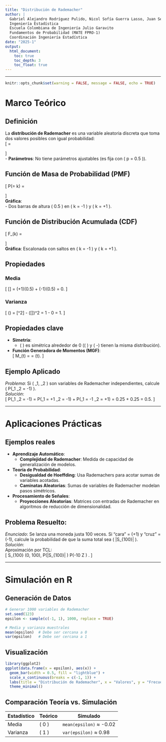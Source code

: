 ```yaml
---
title: "Distribución de Rademacher"
author: |
  Gabriel Alejandro Rodríguez Pulido, Nicol Sofía Guerra Lasso, Juan Sebastián Guayazán Clavijo  
  Ingeniería Estadística  
  Escuela Colombiana de Ingeniería Julio Garavito  
  Fundamentos de Probabilidad (MATE FPRO-1)  
  Coordinación Ingeniería Estadística  
date: "2025-1"
output:
  html_document:
    toc: true
    toc_depth: 3
    toc_float: true
---
```


---

```r
knitr::opts_chunk$set(warning = FALSE, message = FALSE, echo = TRUE)
```


# **Marco Teórico**  

## **Definición**  
La **distribución de Rademacher** es una variable aleatoria discreta que toma dos valores posibles con igual probabilidad:  
\[
\epsilon = 
\begin{cases} 
+1 & \text{con probabilidad } p = 0.5, \\
-1 & \text{con probabilidad } 1-p = 0.5.
\end{cases}
\]  
- **Parámetros**: No tiene parámetros ajustables (es fija con \( p = 0.5 \)).  

## **Función de Masa de Probabilidad (PMF)**  
\[
P(\epsilon = k) = 
\begin{cases} 
0.5 & \text{si } k = +1 \text{ o } k = -1, \\
0 & \text{en otro caso}.
\end{cases}
\]  
**Gráfica**:  
- Dos barras de altura \( 0.5 \) en \( k = -1 \) y \( k = +1 \).  

## **Función de Distribución Acumulada (CDF)**  
\[
F_\epsilon(k) = 
\begin{cases} 
0 & \text{si } k < -1, \\
0.5 & \text{si } -1 \leq k < 1, \\
1 & \text{si } k \geq 1.
\end{cases}
\]  
**Gráfica**: Escalonada con saltos en \( k = -1 \) y \( k = +1 \).  

## **Propiedades**  
### **Media**
  \[
  \mathbb{E}[\epsilon] = (+1)(0.5) + (-1)(0.5) = 0.
  \]
  
  
### **Varianza**
  \[
  \text{Var}(\epsilon) = \mathbb{E}[\epsilon^2] - (\mathbb{E}[\epsilon])^2 = 1 - 0 = 1.
  \]  

## **Propiedades clave** 
- **Simetría**:  
  - \( \epsilon \) es simétrica alrededor de 0 (\( \epsilon \) y \( -\epsilon \) tienen la misma distribución).  
- **Función Generadora de Momentos (MGF)**:  
  \[
  M_\epsilon(t) = \frac{e^t + e^{-t}}{2} = \cosh(t).
  \]  

## **Ejemplo Aplicado**  
*Problema*: Si \( \epsilon_1, \epsilon_2 \) son variables de Rademacher independientes, calcule \( P(\epsilon_1 \cdot \epsilon_2 = -1) \).  
*Solución*:  
\[
P(\epsilon_1 \epsilon_2 = -1) = P(\epsilon_1 = +1 \land \epsilon_2 = -1) + P(\epsilon_1 = -1 \land \epsilon_2 = +1) = 0.25 + 0.25 = 0.5.
\]  

---

# **Aplicaciones Prácticas**

## **Ejemplos reales**
- **Aprendizaje Automático**:  
  - **Complejidad de Rademacher**: Medida de capacidad de generalización de modelos.  
- **Teoría de Probabilidad**:  
  - **Desigualdad de Hoeffding**: Usa Rademachers para acotar sumas de variables acotadas.  
  - **Caminatas Aleatorias**: Sumas de variables de Rademacher modelan pasos simétricos.  
- **Procesamiento de Señales**:  
  - **Proyecciones Aleatorias**: Matrices con entradas de Rademacher en algoritmos de reducción de dimensionalidad.  

## **Problema Resuelto**:  
*Enunciado*: Se lanza una moneda justa 100 veces. Si "cara" = \(+1\) y "cruz" = \(-1\), calcule la probabilidad de que la suma total sea \( |S_{100}| \leq 10 \).  
*Solución*:  
Aproximación por TCL:  
\[
S_{100} \approx \mathcal{N}(0, 100), \quad P(|S_{100}| \leq 10) \approx P(-10 \leq Z \leq 10) \approx 0.6826.
\]  

---

# **Simulación en R**  

## **Generación de Datos**  
```r
# Generar 1000 variables de Rademacher
set.seed(123)
epsilon <- sample(c(-1, 1), 1000, replace = TRUE)

# Media y varianza muestrales
mean(epsilon)  # Debe ser cercana a 0
var(epsilon)   # Debe ser cercana a 1
```

## **Visualización**  
```r
library(ggplot2)
ggplot(data.frame(x = epsilon), aes(x)) +
  geom_bar(width = 0.5, fill = "lightblue") +
  scale_x_continuous(breaks = c(-1, 1)) +
  labs(title = "Distribución de Rademacher", x = "Valores", y = "Frecuencia") +
  theme_minimal()
```

## **Comparación Teoría vs. Simulación**  
| **Estadístico** | **Teórico** | **Simulado** |  
|-----------------|-------------|--------------|  
| Media          | \( 0 \)     | `mean(epsilon)` ≈ -0.02 |  
| Varianza       | \( 1 \)     | `var(epsilon)` ≈ 0.98   |  
